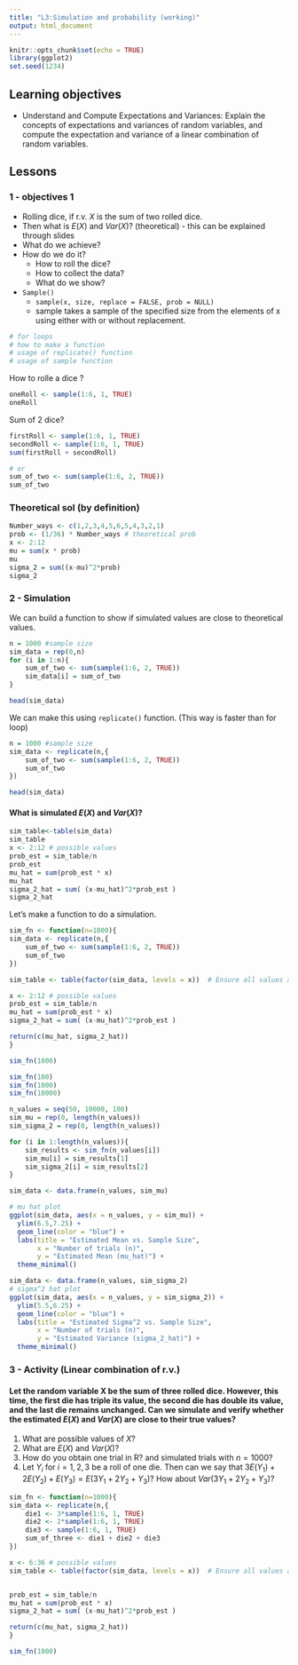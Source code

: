 ```yaml
---
title: "L3:Simulation and probability (working)"
output: html_document
---
```


```r
knitr::opts_chunk$set(echo = TRUE)
library(ggplot2)
set.seed(1234)   
```


## Learning objectives

* Understand and Compute Expectations and Variances:
Explain the concepts of expectations and variances of random
variables, and compute the expectation and variance of a
linear combination of random variables.


## Lessons

### 1 - objectives 1

* Rolling dice, if r.v. $X$ is the sum of two rolled dice.
* Then what is $E(X)$ and $Var(X)$? (theoretical) - this can be explained through slides
* What do we achieve? 
* How do we do it? 
  * How to roll the dice?
  * How to collect the data? 
  * What do we show? 


* `Sample()`
	* `sample(x, size, replace = FALSE, prob = NULL)`
	* sample takes a sample of the specified size from the elements of x using either with or without replacement.

```r
# for loops 
# how to make a function
# usage of replicate() function
# usage of sample function
```

How to rolle a dice ? 
```r
oneRoll <- sample(1:6, 1, TRUE)
oneRoll

```
Sum of $2$ dice? 
```r
firstRoll <- sample(1:6, 1, TRUE)
secondRoll <- sample(1:6, 1, TRUE)
sum(firstRoll + secondRoll)

# or 
sum_of_two <- sum(sample(1:6, 2, TRUE))
sum_of_two

```


### Theoretical sol (by definition)
```r

Number_ways <- c(1,2,3,4,5,6,5,4,3,2,1)
prob <- (1/36) * Number_ways # theoretical prob
x <- 2:12
mu = sum(x * prob)
mu
sigma_2 = sum((x-mu)^2*prob)
sigma_2
```


### 2 - Simulation
We can build a function to show if simulated values are close to theoretical values.
```r
n = 1000 #sample size
sim_data = rep(0,n)
for (i in 1:n){
	sum_of_two <- sum(sample(1:6, 2, TRUE))
	sim_data[i] = sum_of_two
}

head(sim_data)

```

We can make this using `replicate()` function. (This way is faster than for loop)
```r
n = 1000 #sample size
sim_data <- replicate(n,{
	sum_of_two <- sum(sample(1:6, 2, TRUE))
	sum_of_two
})

head(sim_data)

```



#### What is simulated $E(X)$ and $Var(X)$?
```r
sim_table<-table(sim_data)
sim_table
x <- 2:12 # possible values
prob_est = sim_table/n
prob_est
mu_hat = sum(prob_est * x)
mu_hat
sigma_2_hat = sum( (x-mu_hat)^2*prob_est )
sigma_2_hat
```

Let's make a function to do a simulation.
```r
sim_fn <- function(n=1000){
sim_data <- replicate(n,{
	sum_of_two <- sum(sample(1:6, 2, TRUE))
	sum_of_two
})

sim_table <- table(factor(sim_data, levels = x))  # Ensure all values appear (important to aviod error)

x <- 2:12 # possible values
prob_est = sim_table/n
mu_hat = sum(prob_est * x)
sigma_2_hat = sum( (x-mu_hat)^2*prob_est )

return(c(mu_hat, sigma_2_hat))
}

sim_fn(1000)

```

```r
sim_fn(100)
sim_fn(1000)
sim_fn(10000)
```

```r
n_values = seq(50, 10000, 100)
sim_mu = rep(0, length(n_values))
sim_sigma_2 = rep(0, length(n_values))

for (i in 1:length(n_values)){
	sim_results <- sim_fn(n_values[i]) 
	sim_mu[i] = sim_results[1]
	sim_sigma_2[i] = sim_results[2]
}

sim_data <- data.frame(n_values, sim_mu)

# mu hat plot
ggplot(sim_data, aes(x = n_values, y = sim_mu)) +
  ylim(6.5,7.25) + 
  geom_line(color = "blue") +
  labs(title = "Estimated Mean vs. Sample Size",
       x = "Number of trials (n)",
       y = "Estimated Mean (mu_hat)") +
  theme_minimal()

sim_data <- data.frame(n_values, sim_sigma_2)
# sigma^2 hat plot
ggplot(sim_data, aes(x = n_values, y = sim_sigma_2)) +
  ylim(5.5,6.25) + 
  geom_line(color = "blue") +
  labs(title = "Estimated Sigma^2 vs. Sample Size",
       x = "Number of trials (n)",
       y = "Estimated Variance (sigma_2_hat)") +
  theme_minimal()
```

### 3 - Activity (Linear combination of r.v.)

#### Let the random variable  X  be the sum of three rolled dice. However, this time, the first die has triple its value, the second die has double its value, and the last die remains unchanged. Can we simulate and verify whether the estimated  $E(X)$  and  $Var(X)$  are close to their true values?
1. What are possible values of $X$?
2. What are $E(X)$ and $Var(X)$?  
3. How do you obtain one trial in R? and simulated trials with $n=1000$?  
4. Let $Y_i$ for $i=1,2,3$ be a roll of one die. Then can we say that $3E(Y_1)+ 2E(Y_2) + E(Y_3) = E(3 Y_1+ 2 Y_2 + Y_3)$? How about $Var(3 Y_1+ 2 Y_2 + Y_3)$?

```r

sim_fn <- function(n=1000){
sim_data <- replicate(n,{
	die1 <- 3*sample(1:6, 1, TRUE)
	die2 <- 2*sample(1:6, 1, TRUE)
	die3 <- sample(1:6, 1, TRUE)
	sum_of_three <- die1 + die2 + die3
})

x <- 6:36 # possible values
sim_table <- table(factor(sim_data, levels = x))  # Ensure all values appear (important to aviod error)


prob_est = sim_table/n
mu_hat = sum(prob_est * x)
sigma_2_hat = sum( (x-mu_hat)^2*prob_est )

return(c(mu_hat, sigma_2_hat))
}

sim_fn(1000)

```

